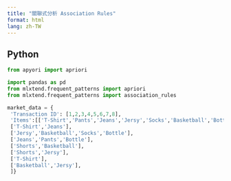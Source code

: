 ```yaml
---
title: "關聯式分析 Association Rules"
format: html
lang: zh-TW
---
```



## Python

```python
from apyori import apriori
```


```python
import pandas as pd
from mlxtend.frequent_patterns import apriori
from mlxtend.frequent_patterns import association_rules
```

```python
market_data = {
 'Transaction ID': [1,2,3,4,5,6,7,8],
 'Items':[['T-Shirt','Pants','Jeans','Jersy','Socks','Basketball','Bottle','Shorts'],
 ['T-Shirt','Jeans'],
 ['Jersy','Basketball','Socks','Bottle'],
 ['Jeans','Pants','Bottle'],
 ['Shorts','Basketball'],
 ['Shorts','Jersy'],
 ['T-Shirt'],
 ['Basketball','Jersy'],
 ]}
```